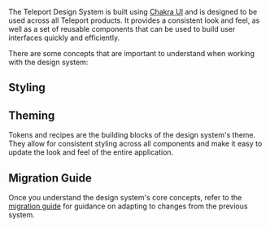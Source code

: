 

<Meta title="Guides/Introduction" />

<DocsHeader title="Teleport Design System" />

The Teleport Design System is built using [Chakra UI](https://chakra-ui.com) and is designed to be used across all
Teleport products. It provides a consistent look and feel, as well as a set of reusable components that can be used to
build user interfaces quickly and efficiently.

There are some concepts that are important to understand when working with the design system:

## Styling

<CategoryList category="Guides/Styling/Concepts" />

## Theming

Tokens and recipes are the building blocks of the design system's theme. They allow for consistent styling across
all components and make it easy to update the look and feel of the entire application.

<CategoryList category="Guides/Theming/Concepts" />

## Migration Guide

Once you understand the design system's core concepts, refer to the [migration guide](/?path=/docs/guides-migration-guide--docs) for guidance on adapting to changes from the previous system.
